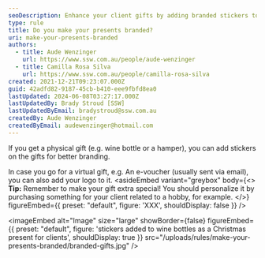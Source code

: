 ```yaml
---
seoDescription: Enhance your client gifts by adding branded stickers to physical presents or incorporating your logo into virtual e-vouchers for a personalized touch.
type: rule
title: Do you make your presents branded?
uri: make-your-presents-branded
authors:
  - title: Aude Wenzinger
    url: https://www.ssw.com.au/people/aude-wenzinger
  - title: Camilla Rosa Silva
    url: https://www.ssw.com.au/people/camilla-rosa-silva
created: 2021-12-21T09:23:07.000Z
guid: 42adfd82-9187-45cb-b410-eee9fbfd8ea0
lastUpdated: 2024-06-08T03:27:17.000Z
lastUpdatedBy: Brady Stroud [SSW]
lastUpdatedByEmail: bradystroud@ssw.com.au
createdBy: Aude Wenzinger
createdByEmail: audewenzinger@hotmail.com
---
```


If you get a physical gift (e.g. wine bottle or a hamper), you can add stickers on the gifts for better branding.

In case you go for a virtual gift, e.g. An e-voucher (usually sent via email), you can also add your logo to it.
<asideEmbed
  variant="greybox"
  body={<>
    **Tip:** Remember to make your gift extra special! You should personalize it by purchasing something for your client related to a hobby, for example.
  </>}
  figureEmbed={{
    preset: "default",
    figure: 'XXX',
    shouldDisplay: false
  }}
/>


<imageEmbed
  alt="Image"
  size="large"
  showBorder={false}
  figureEmbed={{
    preset: "default",
    figure: 'stickers added to wine bottles as a Christmas present for clients',
    shouldDisplay: true
  }}
  src="/uploads/rules/make-your-presents-branded/branded-gifts.jpg"
/>
